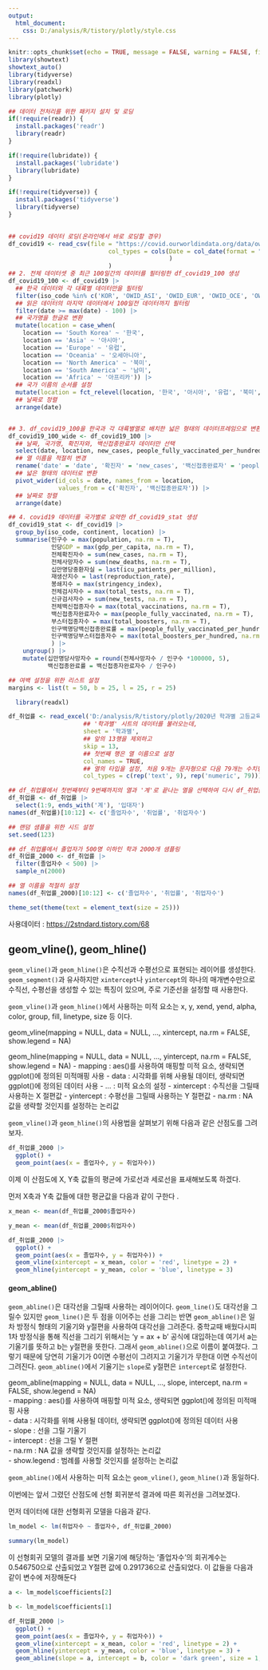 ```yaml
---
output:
  html_document:
    css: D:/analysis/R/tistory/plotly/style.css
---
```


```r
knitr::opts_chunk$set(echo = TRUE, message = FALSE, warning = FALSE, fig.width = 6.5, dpi = 130)
library(showtext)
showtext_auto()
library(tidyverse)
library(readxl)
library(patchwork)
library(plotly)
```

```r
## 데이터 전처리를 위한 패키지 설치 및 로딩
if(!require(readr)) {
  install.packages('readr')
  library(readr)
}

if(!require(lubridate)) {
  install.packages('lubridate')
  library(lubridate)
}

if(!require(tidyverse)) {
  install.packages('tidyverse')
  library(tidyverse)
}

                      
## covid19 데이터 로딩(온라인에서 바로 로딩할 경우)
df_covid19 <- read_csv(file = "https://covid.ourworldindata.org/data/owid-covid-data.csv",
                            col_types = cols(Date = col_date(format = "%Y-%m-%d")
                                             )
                            )
## 2. 전체 데이터셋 중 최근 100일간의 데이터를 필터링한 df_covid19_100 생성
df_covid19_100 <- df_covid19 |> 
  ## 한국 데이터와 각 대륙별 데이터만을 필터링
  filter(iso_code %in% c('KOR', 'OWID_ASI', 'OWID_EUR', 'OWID_OCE', 'OWID_NAM', 'OWID_SAM', 'OWID_AFR')) |>
  ## 읽은 데이터의 마지막 데이터에서 100일전 데이터까지 필터링
  filter(date >= max(date) - 100) |>
  ## 국가명을 한글로 변환
  mutate(location = case_when(
    location == 'South Korea' ~ '한국', 
    location == 'Asia' ~ '아시아', 
    location == 'Europe' ~ '유럽', 
    location == 'Oceania' ~ '오세아니아', 
    location == 'North America' ~ '북미', 
    location == 'South America' ~ '남미', 
    location == 'Africa' ~ '아프리카')) |>
  ## 국가 이름의 순서를 설정 
  mutate(location = fct_relevel(location, '한국', '아시아', '유럽', '북미', '남미', '아프리카', '오세아니아')) |>
  ## 날짜로 정렬
  arrange(date)


## 3. df_covid19_100을 한국과 각 대륙별열로 배치한 넓은 형태의 데이터프레임으로 변환
df_covid19_100_wide <- df_covid19_100 |>
  ## 날짜, 국가명, 확진자와, 백신접종완료자 데이터만 선택
  select(date, location, new_cases, people_fully_vaccinated_per_hundred) |>
  ## 열 이름을 적절히 변경
  rename('date' = 'date', '확진자' = 'new_cases', '백신접종완료자' = 'people_fully_vaccinated_per_hundred') |>
  ## 넓은 형태의 데이터로 변환
  pivot_wider(id_cols = date, names_from = location, 
              values_from = c('확진자', '백신접종완료자')) |>
  ## 날짜로 정렬
  arrange(date)

## 4. covid19 데이터를 국가별로 요약한 df_covid19_stat 생성
df_covid19_stat <- df_covid19 |> 
  group_by(iso_code, continent, location) |>
  summarise(인구수 = max(population, na.rm = T), 
            인당GDP = max(gdp_per_capita, na.rm = T),
            전체확진자수 = sum(new_cases, na.rm = T),
            전체사망자수 = sum(new_deaths, na.rm = T), 
            십만명당중환자실 = last(icu_patients_per_million),
            재생산지수 = last(reproduction_rate),
            봉쇄지수 = max(stringency_index), 
            전체검사자수 = max(total_tests, na.rm = T), 
            신규검사자수 = sum(new_tests, na.rm = T),
            전체백신접종자수 = max(total_vaccinations, na.rm = T),
            백신접종자완료자수 = max(people_fully_vaccinated, na.rm = T),
            부스터접종자수 = max(total_boosters, na.rm = T),
            인구백명당백신접종완료률 = max(people_fully_vaccinated_per_hundred, na.rm = T),
            인구백명당부스터접종자수 = max(total_boosters_per_hundred, na.rm = T)
            ) |> 
    ungroup() |>
    mutate(십만명당사망자수 = round(전체사망자수 / 인구수 *100000, 5),
           백신접종완료률 = 백신접종자완료자수 / 인구수)

## 여백 설정을 위한 리스트 설정
margins <- list(t = 50, b = 25, l = 25, r = 25)

  library(readxl)

df_취업률 <- read_excel('D:/analysis/R/tistory/plotly/2020년 학과별 고등교육기관 취업통계.xlsx', 
                     ## '학과별' 시트의 데이터를 불러오는데,
                     sheet = '학과별',
                     ## 앞의 13행을 제외하고
                     skip = 13, 
                     ## 첫번째 행은 열 이름으로 설정
                     col_names = TRUE, 
                     ## 열의 타입을 설정, 처음 9개는 문자형으로 다음 79개는 수치형으로 설정
                     col_types = c(rep('text', 9), rep('numeric', 79)))

## df_취업률에서 첫번째부터 9번째까지의 열과 '계'로 끝나는 열을 선택하여 다시 df_취업률에 저장
df_취업률 <- df_취업률 |> 
  select(1:9, ends_with('계'), '입대자')
names(df_취업률)[10:12] <- c('졸업자수', '취업률', '취업자수')

## 랜덤 샘플을 위한 시드 설정
set.seed(123)

## df_취업률에서 졸업자가 500명 이하인 학과 2000개 샘플링
df_취업률_2000 <- df_취업률 |> 
  filter(졸업자수 < 500) |> 
  sample_n(2000)

## 열 이름을 적절히 설정
names(df_취업률_2000)[10:12] <- c('졸업자수', '취업률', '취업자수')

theme_set(theme(text = element_text(size = 25))) 

```

사용데이터 : <https://2stndard.tistory.com/68>

## geom_vline(), geom_hline()

`geom_vline()`과 `geom_hline()`은 수직선과 수평선으로 표현되는 레이어를 생성한다. `geom_segment()`과 유사하지만 `xintercept`나 `yintercept`의 하나의 매개변수만으로 수직선, 수평선을 생성할 수 있는 특징이 있으며, 주로 기준선을 설정할 때 사용한다.

`geom_vline()`과 `geom_hline()`에서 사용하는 미적 요소는 x, y, xend, yend, alpha, color, group, fill, linetype, size 등 이다.

::: {.comment}
geom_vline(mapping = NULL, data = NULL, ..., xintercept, na.rm = FALSE, show.legend = NA)

geom_hline(mapping = NULL, data = NULL, ..., yintercept, na.rm = FALSE, show.legend = NA)
  - mapping : aes()를 사용하여 매핑할 미적 요소, 생략되면 ggplot()에 정의된 미적매핑 사용
  - data : 시각화를 위해 사용될 데이터, 생략되면 ggplot()에 정의된 데이터 사용
  - ... : 미적 요소의 설정
  - xintercept : 수직선을 그릴때 사용하는 X 절편값
  - yintercept : 수평선을 그릴때 사용하는 Y 절편값
  - na.rm : NA 값을 생략할 것인지를 설정하는 논리값

:::

`geom_vline()`과 `geom_hline()`의 사용법을 살펴보기 위해 다음과 같은 산점도를 그려보자.

```r
df_취업률_2000 |> 
  ggplot() +
  geom_point(aes(x = 졸업자수, y = 취업자수))
```

이제 이 산점도에 X, Y축 값들의 평균에 가로선과 세로선을 표새해보도록 하겠다. 

먼저 X축과 Y축 값들에 대한 평균값을 다음과 같이 구한다 .

```r
x_mean <- mean(df_취업률_2000$졸업자수)

y_mean <- mean(df_취업률_2000$취업자수)

```


```r
df_취업률_2000 |> 
  ggplot() +
  geom_point(aes(x = 졸업자수, y = 취업자수)) + 
  geom_vline(xintercept = x_mean, color = 'red', linetype = 2) +
  geom_hline(yintercept = y_mean, color = 'blue', linetype = 3)

```

#### geom_abline()

`geom_abline()`은 대각선을 그릴때 사용하는 레이어이다. `geom_line()`도 대각선을 그릴수 있지만 `geom_line()`은 두 점을 이어주는 선을 그리는 반면 `geom_abline()`은 일차 방정식 형태의 기울기와 y절편을 사용하여 대각선을 그려준다. 중학교때 배웠다시피 1차 방정식을 통해 직선을 그리기 위해서는 'y = ax + b' 공식에 대입하는데 여기서 a는 기울기를 뜻하고 b는 y절편을 뜻한다. 그래서 `geom_abline()`으로 이름이 붙여졌다. 그렇기 때문에 당연히 기울기가 0이면 수평선이 그려지고 기울기가 무한대 이면 수직선이 그려진다. `geom_abline()`에서 기율기는 `slope`로 y절편은 `intercept`로 설정한다. 

::: {.comment}
geom_abline(mapping = NULL, data = NULL, ..., slope, intercept, na.rm = FALSE, show.legend = NA)\
- mapping : aes()를 사용하여 매핑할 미적 요소, 생략되면 ggplot()에 정의된 미적매핑 사용\
- data : 시각화를 위해 사용될 데이터, 생략되면 ggplot()에 정의된 데이터 사용\
- slope : 선을 그릴 기울기\
- intercept : 선을 그릴 Y 절편\
- na.rm : NA 값을 생략할 것인지를 설정하는 논리값\
- show.legend : 범례를 사용할 것인지를 설정하는 논리값
:::

`geom_abline()`에서 사용하는 미적 요소는 `geom_vline()`, `geom_hline()`과 동일하다.

이번에는 앞서 그렸던 산점도에 선형 회귀분석 결과에 따른 회귀선을 그려보겠다. 

먼저 데이터에 대한 선형회귀 모델을 다음과 같다. 

```r
lm_model <- lm(취업자수 ~ 졸업자수, df_취업률_2000)

summary(lm_model)
```

이 선형회귀 모델의 결과를 보면 기울기에 해당하는 '졸업자수'의 회귀계수는 0.546750으로 산출되었고 Y절편 값에 0.291736으로 산출되었다. 이 값들을 다음과 같이 변수에 저장해둔다  

```r
a <- lm_model$coefficients[2]

b <- lm_model$coefficients[1]

```

```r

df_취업률_2000 |> 
  ggplot() +
  geom_point(aes(x = 졸업자수, y = 취업자수)) + 
  geom_vline(xintercept = x_mean, color = 'red', linetype = 2) +
  geom_hline(yintercept = y_mean, color = 'blue', linetype = 3) + 
  geom_abline(slope = a, intercept = b, color = 'dark green', size = 1, linetype = 1)

```